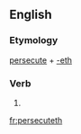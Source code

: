 ==English==

===Etymology===
[[persecute]] + [[-eth]]

===Verb===
{{head|en|verb form}}

# {{en-archaic third-person singular of|persecute}}

[[fr:persecuteth]]
